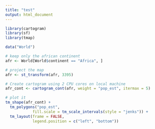 ```yaml
---
title: "test"
output: html_document
---
```



```r
library(cartogram)
library(sf)
library(tmap)

data("World")

# keep only the african continent
afr <- World[World$continent == "Africa", ]

# project the map
afr <- st_transform(afr, 3395)

# Create cartogram using 2 CPU cores on local machine
afr_cont <- cartogram_cont(afr, weight = "pop_est", itermax = 5)

# plot it
tm_shape(afr_cont) + 
  tm_polygons("pop_est", 
            fill.scale = tm_scale_intervals(style = "jenks")) +
  tm_layout(frame = FALSE, 
            legend.position = c("left", "bottom"))
```